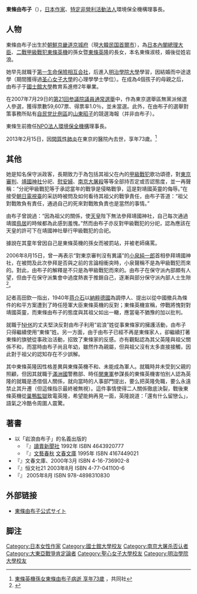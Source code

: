 {{Infobox_Person
| name = 東條由布子
|image= Tojo family 1941.jpg
| caption=東條由布子（中）與祖父[[東條英機|東條英機]]、祖母[[東條勝子|東條勝子]]。1941年
|box_width= 200
|occupation= 
| period = 
|birth_name=
| other_names =
| foreign_names =
| english_names =
| Sex = 女
|birth_date= 1939年5月20日
|birth_place= {{KOR-JPN}}[[京畿道_(日本統治時代)|京畿道]][[京城府|京城府]]<small>（現[[大韓民国|大韓民国]][[首爾市|首爾市]]）</small>
|death_date= {{death date and age|2013|2|15|1939|5|20}}
|death_place= {{JPN}}[[東京都|東京都]]
| nationality ={{JPN}}
| residence =
|language= 日語
| height =
| weight =
| party =
| religion =
| spouse = 
| relatives = 祖父：[[東條英機|東條英機]]<br>祖母：[[東條勝子|東條勝子]]<br>父：[[東條英隆|東條英隆]]
| educate = 
| past = 
| work =
| award =
}}
{{japanese|japanese=東條  由布子|kana=とうじょう  ゆうこ|romaji=Tōjō Yūko}}
'''東條由布子'''（{{bd|1939年|5月20日|2013年|2月15日|catIdx=Tojo}}），[[日本|日本]][[作家|作家]]、[[特定非營利活動法人|特定非營利活動法人]]環境保全機構理事長。

== 人物 ==
東條由布子出生於[[朝鮮日治時期|朝鮮]][[京畿道|京畿道]][[京城府|京城府]]（現[[大韓民国|大韓民国]][[首爾市|首爾市]]），為[[日本內閣總理大臣|日本內閣總理大臣]]、[[甲級戰犯|二戰甲級戰犯]][[東條英機|東條英機]]的孫女暨[[東條英隆|東條英隆]]的長女，本名東條淑枝，婚後從姓岩浪。

她早先就職于[[第一生命保險|第一生命保險相互会社]]，后進入[[明治學院大學|明治學院大學]]學習，因結婚而中途退學（期間獲得過[[圣心女子大學|圣心女子大學]]的心理學學士學位）。在成為4個孩子的母親之后，由布子于[[國士館大學|國士館大學]]教育系進修2年畢業。

在2007年7月29日的[[第21屆日本參議院議員通常選舉|第21回参議院議員通常選舉]]中，作為東京選舉區無黨派候選人參選，獲得票數59,607票、得票率1.0％，並未當選。此外，在由布子的選舉對策事務所貼有[[自由民主党_(日本)|自民党]][[比例區|比例區]]的[[山東昭子|山東昭子]]的競選海報（并非由布子）。

東條生前擔任[[NPO|NPO法人]][[環境保全機構|環境保全機構]]理事長。

2013年2月15日，因[[間質性肺炎|間質性肺炎]]在東京的醫院內去世，享年73歲。<ref>[http://tchina.kyodonews.jp/news/2013/02/46796.html 東條英機孫女東條由布子病逝 享年73歲] {{Wayback|url=http://tchina.kyodonews.jp/news/2013/02/46796.html |date=20190911205118 }}，共同社</ref>

==其他==
她是知名保守派政客，長期致力于為包括其祖父在內的[[甲級戰犯|甲級戰犯]]歌功頌德，對[[東京審判|東京審判]]、[[靖國神社|靖國神社]]分祀、[[慰安婦|慰安婦]]、[[南京大屠殺|南京大屠殺]]等等全部持否定或否認態度，並一再聲稱：“分祀甲級戰犯等于承認當年的戰爭是侵略戰爭，這是對靖國英靈的侮辱。”在接受[[朝日電視臺|朝日電視臺]]的采訪時被問及如何看待其祖父的戰爭責任，由布子答道：“祖父對戰敗負有責任，通過自己的死來對戰敗負責也是當然的事情。”

由布子曾說過：“因為祖父的關係，使[[天皇|天皇]]陛下無法參拜靖國神社，自己每次通過靖國[[鳥居|鳥居]]的時候都為此感到羞愧。”然而由布子亦反對甲級戰犯的分祀，認為應該在天皇的許可下在靖國神社舉行甲級戰犯的合祀。

據說在其童年曾因自己是東條英機的孫女而被罰站，并被老師痛罵。

2006年8月15日，曾一再表示“對東京審判沒有異議”的[[小泉純一郎|小泉純一郎]]首相參拜靖國神社，在被問及此次參拜是否與之前的言論相衝突時，小泉聲稱不是為甲級戰犯而來的。對此，由布子的解釋是不只是為甲級戰犯而來的。由布子在保守派內部頗有人望，但由于在保守派集會中過度熱衷于推銷自己，逐漸與部分保守派內部人士生隙<ref>{{Cite web |url=http://sorceress.raindrop.jp/blog/2007/05/#a000790 |title=存档副本 |accessdate=2009-04-24 |archive-date=2009-08-02 |archive-url=https://web.archive.org/web/20090802091040/http://sorceress.raindrop.jp/blog/2007/05/#a000790 |dead-url=no }}</ref>。

記者高田欽一指出，1940年[[蒋介石|蒋介石]]以[[納粹德國|納粹德國]]為調停人、提出以從中國撤兵為條件的和平方案遭到了時任陸軍大臣東條英機的反對；東條英機宣稱，停戰將愧對對靖國英靈，而東條由布子的態度與其祖父如出一轍，應當毫不猶豫的加以批判。

就職于[[NHK|NHK]]的丈夫堅決反對由布子利用“岩浪”姓從事東條家的擁護活動，由布子只得繼續使用“東條”姓。另一方面，由于由布子已經不再是東條家人，卻繼續打著東條的旗號從事政治活動，招致了東條家的反感。亦有觀點認為其父英隆與祖父關係不和，而當時由布子尚且年幼，雖然作為親屬，但與祖父沒有太多直接接觸，因此對于祖父的認知存在不少誤解。

其中東條英隆因性格差異與東條英機不和、未能成為軍人。就職時并未受到父親的照顧，但因其就職于[[滿洲國|滿洲國]]警務部、時任[[関東軍|関東軍]]参謀長的東條英機害怕別人認為英隆的就職是憑借個人關係，就向當時的人事部門提出，要么把英隆免職，要么永遠禁止其升遷（但這條指示最終被無視）。這件事情使得二人關係徹底決裂，戰後東條英機從[[巢鴨監獄|巢鴨監獄]]致電英隆，希望能夠再見一面，英隆說道：「還有什么留戀么」，語氣之冷酷令周圍人震驚。

== 著書 ==
* 以「岩浪由布子」的名義出版的
** 『{{lang|ja|一切語るなかれ―東条英機一族の戦後}}』[[讀賣新聞社|讀賣新聞社]] 1992年 ISBN 4643920777
** 『{{lang|ja|祖父東条英機「一切語るなかれ」}}』[[文藝春秋|文藝春秋]] [[文春文庫|文春文庫]] 1995年 ISBN 4167449021
* 『{{lang|ja|祖父東條英機「一切語るなかれ」}}』文春文庫、2000年3月 ISBN 4-16-736902-8
* 『{{lang|ja|東條家の母子草}}』恒文社21 2003年8月 ISBN 4-77-041100-6
* 『{{lang|ja|大東亜戦争の真実 東条英機宣誓供述書}}』 2005年8月 ISBN 978-4898310830

==外部链接==
* {{ja}}[https://web.archive.org/web/20090303051201/http://www.tojo-yuko.net/ 東條由布子公式サイト]

== 脚注 ==
<references />

{{Authority control}}
{{DEFAULTSORT:Tojo Yuko}}
[[Category:日本女性作家|Category:日本女性作家]]
[[Category:國士館大學校友|Category:國士館大學校友]]
[[Category:南京大屠杀否认者|Category:南京大屠杀否认者]]
[[Category:大東亞戰爭肯定論者|Category:大東亞戰爭肯定論者]]
[[Category:聖心女子大學校友|Category:聖心女子大學校友]]
[[Category:明治學院大學校友|Category:明治學院大學校友]]